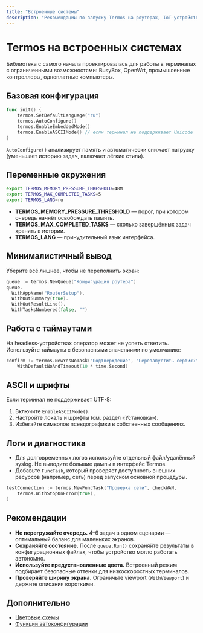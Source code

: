 ```yaml
---
title: "Встроенные системы"
description: "Рекомендации по запуску Termos на роутерах, IoT-устройствах и серверах с ограниченными ресурсами"
---
```


# Termos на встроенных системах

Библиотека с самого начала проектировалась для работы в терминалах с ограниченными возможностями: BusyBox, OpenWrt, промышленные контроллеры, одноплатные компьютеры.

## Базовая конфигурация

```go
func init() {
    termos.SetDefaultLanguage("ru")
    termos.AutoConfigure()
    termos.EnableEmbeddedMode()
    termos.EnableASCIIMode() // если терминал не поддерживает Unicode
}
```

`AutoConfigure()` анализирует память и автоматически снижает нагрузку (уменьшает историю задач, включает лёгкие стили).

## Переменные окружения

```bash
export TERMOS_MEMORY_PRESSURE_THRESHOLD=48M
export TERMOS_MAX_COMPLETED_TASKS=5
export TERMOS_LANG=ru
```

- **TERMOS_MEMORY_PRESSURE_THRESHOLD** — порог, при котором очередь начнёт освобождать память.
- **TERMOS_MAX_COMPLETED_TASKS** — сколько завершённых задач хранить в истории.
- **TERMOS_LANG** — принудительный язык интерфейса.

## Минималистичный вывод

Уберите всё лишнее, чтобы не переполнить экран:

```go
queue := termos.NewQueue("Конфигурация роутера")
queue.
  WithAppName("RouterSetup").
  WithOutSummary(true).
  WithOutResultLine().
  WithTasksNumbered(false, "")
```

## Работа с таймаутами

На headless-устройствах оператор может не успеть ответить. Используйте таймауты с безопасными значениями по умолчанию:

```go
confirm := termos.NewYesNoTask("Подтверждение", "Перезапустить сервис?").
    WithDefaultNoAndTimeout(10 * time.Second)
```

## ASCII и шрифты

Если терминал не поддерживает UTF-8:

1. Включите `EnableASCIIMode()`.
2. Настройте локаль и шрифты (см. раздел «Установка»).
3. Избегайте символов псевдографики в собственных сообщениях.

## Логи и диагностика

- Для долговременных логов используйте отдельный файл/удалённый syslog. Не выводите большие дампы в интерфейс Termos.
- Добавьте `FuncTask`, который проверяет доступность внешних ресурсов (например, сеть) перед запуском основной процедуры.

```go
testConnection := termos.NewFuncTask("Проверка сети", checkWAN,
    termos.WithStopOnError(true),
)
```

## Рекомендации

- **Не перегружайте очередь.** 4–6 задач в одном сценарии — оптимальный баланс для маленьких экранов.
- **Сохраняйте состояние.** После `queue.Run()` сохраняйте результаты в конфигурационных файлах, чтобы устройство могло работать автономно.
- **Используйте предустановленные цвета.** Встроенный режим подбирает безопасные оттенки для низкоскоростных терминалов.
- **Проверяйте ширину экрана.** Ограничьте viewport (`WithViewport`) и держите описания короткими.

## Дополнительно

- [Цветовые схемы](/ru/customization/colors)
- [Функции автоконфигурации](/ru/api-functions#автоконфигурация-и-окружение)
